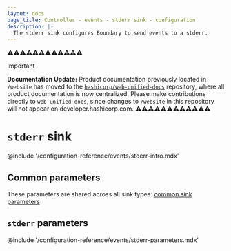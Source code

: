 ```yaml
---
layout: docs
page_title: Controller - events - stderr sink - configuration
description: |-
  The stderr sink configures Boundary to send events to a stderr.
---
```


⚠️⚠️⚠️⚠️⚠️⚠️⚠️⚠️⚠️⚠️⚠️⚠️
> [!IMPORTANT]  
> **Documentation Update:** Product documentation previously located in `/website` has moved to the [`hashicorp/web-unified-docs`](https://github.com/hashicorp/web-unified-docs) repository, where all product documentation is now centralized. Please make contributions directly to `web-unified-docs`, since changes to `/website` in this repository will not appear on developer.hashicorp.com.
⚠️⚠️⚠️⚠️⚠️⚠️⚠️⚠️⚠️⚠️⚠️⚠️

# `stderr` sink

@include '/configuration-reference/events/stderr-intro.mdx'

## Common parameters

These parameters are shared across all sink types: [common sink parameters](/boundary/docs/monitor/events/common)

## `stderr` parameters

@include '/configuration-reference/events/stderr-parameters.mdx'
